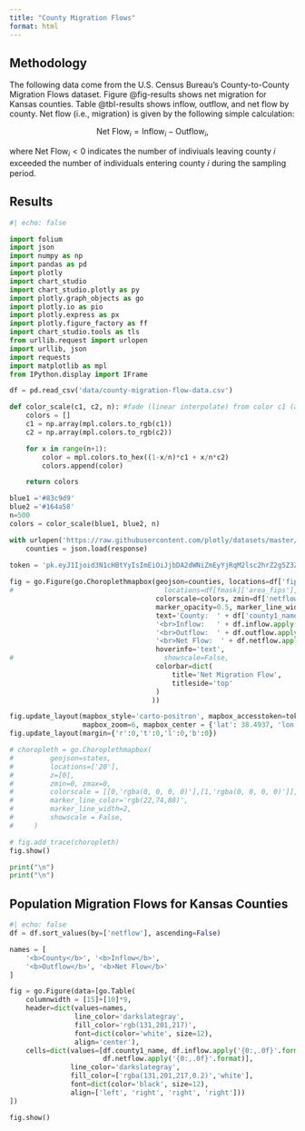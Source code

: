 ```yaml
---
title: "County Migration Flows"
format: html
---
```


## Methodology

The following data come from the U.S. Census Bureau's County-to-County Migration Flows dataset. Figure \@fig-results shows net migration for Kansas counties. Table \@tbl-results shows inflow, outflow, and net flow by county. Net flow (i.e., migration) is given by the following simple calculation:

$$
\text{Net Flow}_i = \text{Inflow}_i - \text{Outflow}_i,
$$

where $\text{Net Flow}_i < 0$ indicates the number of indiviuals leaving county 𝑖 exceeded the number of individuals entering county 𝑖 during the sampling period.

## Results

```python
#| echo: false

import folium
import json
import numpy as np
import pandas as pd
import plotly
import chart_studio
import chart_studio.plotly as py
import plotly.graph_objects as go
import plotly.io as pio
import plotly.express as px
import plotly.figure_factory as ff
import chart_studio.tools as tls
from urllib.request import urlopen
import urllib, json
import requests
import matplotlib as mpl
from IPython.display import IFrame

df = pd.read_csv('data/county-migration-flow-data.csv')

def color_scale(c1, c2, n): #fade (linear interpolate) from color c1 (at mix=0) to c2 (mix=1)
    colors = []
    c1 = np.array(mpl.colors.to_rgb(c1))
    c2 = np.array(mpl.colors.to_rgb(c2))

    for x in range(n+1):
        color = mpl.colors.to_hex((1-x/n)*c1 + x/n*c2)
        colors.append(color)

    return colors

blue1 ='#83c9d9'
blue2 ='#164a58'
n=500
colors = color_scale(blue1, blue2, n)

with urlopen('https://raw.githubusercontent.com/plotly/datasets/master/geojson-counties-fips.json') as response:
    counties = json.load(response) 
    
token = 'pk.eyJ1Ijoid3N1cHBtYyIsImEiOiJjbDA2dWNiZmEyYjRqM2lsc2hrZ2g5Z3ZrIn0.Qcm0AOjbrEP6NPJ6u-14EA'

fig = go.Figure(go.Choroplethmapbox(geojson=counties, locations=df['fips1'], z=df['netflow'],
#                                     locations=df[fmask]['area_fips'], z=df[fmask]['month3_emplvl'],
                                    colorscale=colors, zmin=df['netflow'].min(), zmax=df['netflow'].max(),
                                    marker_opacity=0.5, marker_line_width=1,
                                    text='County:  ' + df['county1_name'].str.title() +
                                    '<br>Inflow:   ' + df.inflow.apply('{0:,.0f}'.format) +
                                    '<br>Outflow:  ' + df.outflow.apply('{0:,.0f}'.format) + 
                                    '<br>Net Flow:  ' + df.netflow.apply('{0:,.0f}'.format),
                                    hoverinfo='text',
#                                     showscale=False,
                                    colorbar=dict(
                                        title='Net Migration Flow',
                                        titleside='top'
                                    )
                                   ))

fig.update_layout(mapbox_style='carto-positron', mapbox_accesstoken=token,
                  mapbox_zoom=6, mapbox_center = {'lat': 38.4937, 'lon': -98.3804})
fig.update_layout(margin={'r':0,'t':0,'l':0,'b':0})

# choropleth = go.Choroplethmapbox(
#         geojson=states,
#         locations=['20'],
#         z=[0],
#         zmin=0, zmax=0,
#         colorscale = [[0,'rgba(0, 0, 0, 0)'],[1,'rgba(0, 0, 0, 0)']],
#         marker_line_color='rgb(22,74,88)',
#         marker_line_width=2,
#         showscale = False,
#     )

# fig.add_trace(choropleth)
fig.show()

print("\n")
print("\n")

```

## Population Migration Flows for Kansas Counties

```python
#| echo: false
df = df.sort_values(by=['netflow'], ascending=False)

names = [
    '<b>County</b>', '<b>Inflow</b>', 
    '<b>Outflow</b>', '<b>Net Flow</b>'
]

fig = go.Figure(data=[go.Table(
    columnwidth = [15]+[10]*9,
    header=dict(values=names,
                line_color='darkslategray',
                fill_color='rgb(131,201,217)',
                font=dict(color='white', size=12),
                align='center'),
    cells=dict(values=[df.county1_name, df.inflow.apply('{0:,.0f}'.format), df.outflow.apply('{0:,.0f}'.format), 
                       df.netflow.apply('{0:,.0f}'.format)],
               line_color='darkslategray',
               fill_color=['rgba(131,201,217,0.2)','white'],
               font=dict(color='black', size=12),
               align=['left', 'right', 'right', 'right']))
])

fig.show()
```
